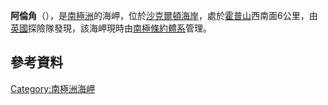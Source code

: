 {{coord|83|33|S|171|0|E|display=title}}

'''阿倫角'''（{{lang-en|Cape Allen}}），是[[南極洲|南極洲]]的海岬，位於[[沙克爾頓海岸|沙克爾頓海岸]]，處於[[霍普山_(南極洲)|霍普山]]西南面6公里，由[[英國|英國]]探險隊發現，該海岬現時由[[南極條約體系|南極條約體系]]管理。

==參考資料==
{{usgs-gazetteer}}

[[Category:南極洲海岬|Category:南極洲海岬]]


{{ShackletonCoast-geo-stub}}